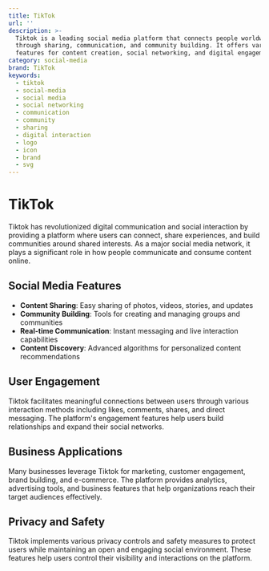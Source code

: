 ```yaml
---
title: TikTok
url: ''
description: >-
  Tiktok is a leading social media platform that connects people worldwide
  through sharing, communication, and community building. It offers various
  features for content creation, social networking, and digital engagement.
category: social-media
brand: TikTok
keywords:
  - tiktok
  - social-media
  - social media
  - social networking
  - communication
  - community
  - sharing
  - digital interaction
  - logo
  - icon
  - brand
  - svg
---
```


# TikTok

Tiktok has revolutionized digital communication and social interaction by providing a platform where users can connect, share experiences, and build communities around shared interests. As a major social media network, it plays a significant role in how people communicate and consume content online.

## Social Media Features

- **Content Sharing**: Easy sharing of photos, videos, stories, and updates
- **Community Building**: Tools for creating and managing groups and communities
- **Real-time Communication**: Instant messaging and live interaction capabilities
- **Content Discovery**: Advanced algorithms for personalized content recommendations

## User Engagement

Tiktok facilitates meaningful connections between users through various interaction methods including likes, comments, shares, and direct messaging. The platform's engagement features help users build relationships and expand their social networks.

## Business Applications

Many businesses leverage Tiktok for marketing, customer engagement, brand building, and e-commerce. The platform provides analytics, advertising tools, and business features that help organizations reach their target audiences effectively.

## Privacy and Safety

Tiktok implements various privacy controls and safety measures to protect users while maintaining an open and engaging social environment. These features help users control their visibility and interactions on the platform.

